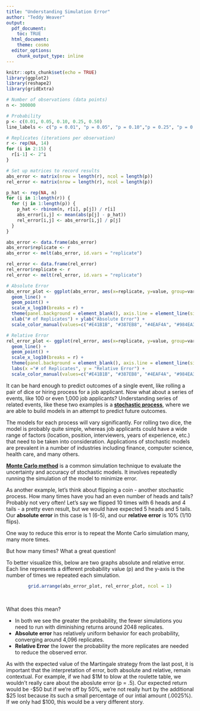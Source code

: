 ```yaml
---
title: "Understanding Simulation Error"
author: "Teddy Weaver"
output:
  pdf_document:
    toc: TRUE
  html_document:
    theme: cosmo
  editor_options:
    chunk_output_type: inline
---
```


```r
knitr::opts_chunk$set(echo = TRUE)
library(ggplot2)
library(reshape2)
library(gridExtra)
```

```r
# Number of observations (data points)
n <- 300000

# Probability
p <- c(0.01, 0.05, 0.10, 0.25, 0.50)
line_labels <- c("p = 0.01", "p = 0.05", "p = 0.10","p = 0.25", "p = 0.50") 

# Replicates (iterations per observation)
r <- rep(NA, 14)
for (i in 2:15) {
  r[i-1] <- 2^i
}

# Set up matrices to record results
abs_error <- matrix(nrow = length(r), ncol = length(p))
rel_error <- matrix(nrow = length(r), ncol = length(p))
```

```r
p_hat <- rep(NA, n)
for (i in 1:length(r)) {
  for (j in 1:length(p)) {
    p_hat <- rbinom(n, r[i], p[j]) / r[i]
    abs_error[i,j] <- mean(abs(p[j] - p_hat))
    rel_error[i,j] <- abs_error[i,j] / p[j]
  }
}

```

```r
abs_error <- data.frame(abs_error)
abs_error$replicate <- r
abs_error <- melt(abs_error, id.vars = "replicate")

rel_error <- data.frame(rel_error)
rel_error$replicate <- r
rel_error <- melt(rel_error, id.vars = "replicate")
```

```r
# Absolute Error
abs_error_plot <- ggplot(abs_error, aes(x=replicate, y=value, group=variable, color=variable)) +
  geom_line() +
  geom_point() +
  scale_x_log10(breaks = r) +
  theme(panel.background = element_blank(), axis.line = element_line(size = .2)) +
  xlab("# of Replicates") + ylab("Absolute Error") + 
  scale_color_manual(values=c("#E41B1B", "#387EB8", "#4EAF4A", "#984EA3", "#FF7F00"), labels = line_labels, name="")

# Relative Error
rel_error_plot <- ggplot(rel_error, aes(x=replicate, y=value, group=variable, color=variable)) +
  geom_line() +
  geom_point() +
  scale_x_log10(breaks = r) +
  theme(panel.background = element_blank(), axis.line = element_line(size = .2)) +
  labs(x ="# of Replicates", y = "Relative Error") +
  scale_color_manual(values=c("#E41B1B", "#387EB8", "#4EAF4A", "#984EA3", "#FF7F00"), labels = line_labels, name ="")
```


It can be hard enough to predict outcomes of a single event, like rolling a pair of dice or hiring process for a job applicant. Now what about a series of events, like 100 or even 1,000 job applicants? Understanding series of related events, like these two examples is a **[stochastic process](https://en.wikipedia.org/wiki/Stochastic_process)**, where we are able to build models in an attempt to predict future outcomes.

The models for each process will vary significantly. For rolling two dice, the model is probably quite simple, whereas job applicants could have a wide range of factors (location, position, interviewers, years of experience, etc.) that need to be taken into consideration. Applications of stochastic models are prevalent in a number of industries including finance, computer science, health care, and many others.

**[Monte Carlo method](https://towardsdatascience.com/the-house-always-wins-monte-carlo-simulation-eb82787da2a3)** is a common simulation technique to evaluate the uncertainty and accuracy of stochastic models. It involves repeatedly running the simulation of the model to minimize error.

As another example, let's think about flipping a coin - another stochastic process. How many times have you had an even number of heads and tails? Probably not very often! Let's say we flipped 10 times with 6 heads and 4 tails - a pretty even result, but we would have expected 5 heads and 5 tails. Our **absolute error** in this case is 1 (6-5), and our **relative error** is 10% (1/10 flips).

One way to reduce this error is to repeat the Monte Carlo simulation many, many more times.

But how many times? What a great question!

To better visualize this, below are two graphs absolute and relative error. Each line represents a different probability value (p) and the y-axis is the number of times we repeated each simulation.


<center>
```r
grid.arrange(abs_error_plot, rel_error_plot, ncol = 1)
```
</center>
<br>

What does this mean?

  - In both we see the greater the probability, the fewer simulations you need to run with diminishing returns around 2048 replicates.
  - __Absolute error__ has relatively uniform behavior for each probability, converging around 4,096 replicates.
  - __Relative Error__ the lower the probability the more replicates are needed to reduce the observed error.
  
As with the expected value of the Martingale strategy from the last post, it is important that the interpretation of error, both absolute and relative, remain contextual. For example, if we had \$1M to blow at the roulette table, we wouldn't really care about the aboslute error (p = .5). Our expected return would be -\$50 but if we're off by 50%, we're not really hurt by the additional \$25 lost because its such a small percentage of our intial amount (.0025%). If we only had \$100, this would be a very different story.